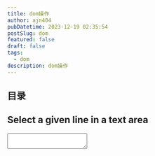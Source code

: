 ```yaml
---
title: dom操作
author: ajn404
pubDatetime: 2023-12-19 02:35:54
postSlug: dom
featured: false
draft: false
tags:
  - dom
description: dom操作
---
```


## 目录

## Select a given line in a text area


<Textarea />


<Pre client:only="react">
```js
document.addEventListener('DOMContentLoaded', () => {
    const selectButton = document.getElementById('select-button');
    if(selectButton)
    selectButton.addEventListener('click', () => {
        const textarea = document.getElementById('textarea') as HTMLTextAreaElement;
        if(!textarea) return
        const lines = textarea.value.split('\n');
        const lineIndex = 2;
        const start = lines.slice(0, lineIndex).reduce((acc, curr) => acc + curr.length + 1, 0);
        console.log(start,lines.slice(0, lineIndex));
        // Add the length of the previous lines and the newline character
        const end = start + lines[lineIndex].length;
        textarea.focus();
        textarea.setSelectionRange(start, end);
    });
```
</Pre>
